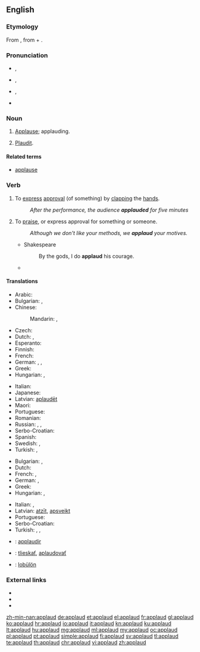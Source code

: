==English==

===Etymology===
From {{etyl|la|en}} {{term|lang=la|applaudere||to clap the hands together, applaud}}, from {{term|lang=la|ad||to}} + {{term|lang=la|plaudere||to strike, clap}}.

===Pronunciation===
* {{a|UK}} {{IPA|/əˈplɔːd/}}, {{X-SAMPA|/@"plO:d/}}
* {{a|US}} {{IPA|/əˈplɔd/}}, {{X-SAMPA|/@"plOd/}}
* {{a|cot-caught}} {{IPA|/əˈplɑd/}}, {{X-SAMPA|/@"plAd/}}
* {{audio|en-us-applaud.ogg|Audio (US)}}

===Noun===
{{en-noun}}

# {{context|obsolete|lang=en}} [[applause|Applause]]; applauding.
# {{context|obsolete|lang=en}} [[plaudit|Plaudit]].

====Related terms====
* [[applause]]

===Verb===
{{en-verb}}

# {{context|transitive|intransitive|lang=en}} To [[express]] [[approval]] (of something) by [[clap|clapping]] the [[hand]]s.
#: ''After the performance, the audience '''applauded''' for five minutes''
# {{context|transitive|intransitive|lang=en}} To [[praise]], or express approval for something or someone.
#: ''Although we don't like your methods, we '''applaud''' your motives.''
#* Shakespeare
#*: By the gods, I do '''applaud''' his courage.
#* {{quote-news
|year=2011
|date=December 10
|author=David Ornstein
|title=Arsenal   1 - 0   Everton
|work=BBC Sport
|url=http://news.bbc.co.uk/sport2/hi/football/16015017.stm
|page=
|passage=It moved him to within one goal of Thierry Henry's 34 in 2004 and Henry - honoured with a statue outside the stadium on Friday - rose from his seat in the stands to '''applaud''' Van Persie.}}

====Translations====
{{trans-top|to express approval by clapping}}
* Arabic: {{t-|ar|صفق|tr=saffaqa}}
* Bulgarian: {{t+|bg|аплодирам}},  {{t+|bg|ръкопляскам}}
* Chinese:
*: Mandarin: {{t-|cmn|拍手|tr=pāishǒu|sc=Hani}},  {{t-|cmn|鼓掌|tr=gǔzhǎng|sc=Hani}}
* Czech: {{t-|cs|tleskat}}
* Dutch: {{t+|nl|applaudisseren}}, {{t+|nl|klappen}}
* Esperanto: {{t-|eo|aplaŭdi}}
* Finnish: {{t-|fi|taputtaa}}
* French: {{t+|fr|applaudir}}
* German: {{t+|de|applaudieren}}, {{t+|de|klatschen}}, {{t-|de|Beifall klatschen}}
* Greek: {{t+|el|χειροκροτώ|tr=khirokrotó}}
* Hungarian: {{t+|hu|tapsol}},  {{t+|hu|megtapsol}}
{{trans-mid}}
* Italian: {{t+|it|applaudire}}
* Japanese: {{t-|ja|拍手|alt=拍手する|tr=はくしゅする, hakushu suru}}
* Latvian: [[aplaudēt]]
* Maori: {{t|mi|pakipaki}}
* Portuguese: {{t+|pt|aplaudir}}
* Romanian: {{t+|ro|aplauda}}
* Russian: {{t+|ru|аплодировать|tr=aplodírovat'}},  {{t+|ru|хлопать|tr=xlópat'}}, {{t+|ru|рукоплескать|tr=rukopleskát'}}
* Serbo-Croatian: {{t-|sh|aplaudirati}}
* Spanish: {{t+|es|aplaudir}}
* Swedish: {{t+|sv|applådera}}, {{t+|sv|klappa}}
* Turkish: {{t+|tr|alkışlamak}},  {{t+|tr|el çırpmak}}
{{trans-bottom}}

{{trans-top|to praise, or express approval by words}}
* Bulgarian: {{t+|bg|хваля}},  {{t+|bg|одобрявам}}
* Dutch: {{t+|nl|applaudisseren}}
* French: {{t+|fr|louer}}, {{t+|fr|approuver}}
* German: {{t+|de|loben}}, {{t+|de|befürworten}}
* Greek: {{t+|el|επικροτώ|tr=epikrotó}}
* Hungarian: {{t+|hu|helyesel}},  {{t+|hu|dicsér}}
{{trans-mid}}
* Italian: {{t+|it|lodare}}, {{t+|it|approvare}}
* Latvian: [[atzīt]], [[apsveikt]]
* Portuguese: {{t+|pt|aplaudir}}
* Serbo-Croatian: {{t-|sh|aplaudirati}}
* Turkish: {{t+|tr|beğenmek}},  {{t+|tr|takdir etmek}},  {{t+|tr|alkışlamak}}
{{trans-bottom}}

{{checktrans-top}}
* {{ttbc|ia}}: [[applaudir]]
* {{ttbc|sk}}: [[tlieskať]], [[aplaudovať]]
* {{ttbc|vo}}: [[lobülön]]
{{trans-bottom}}

===External links===
* {{R:Webster 1913}}
* {{R:Century 1911}}
* {{R:OneLook}}

[[zh-min-nan:applaud]]
[[de:applaud]]
[[et:applaud]]
[[el:applaud]]
[[fr:applaud]]
[[gl:applaud]]
[[ko:applaud]]
[[hr:applaud]]
[[io:applaud]]
[[it:applaud]]
[[kn:applaud]]
[[ku:applaud]]
[[lt:applaud]]
[[hu:applaud]]
[[mg:applaud]]
[[ml:applaud]]
[[my:applaud]]
[[oc:applaud]]
[[pl:applaud]]
[[pt:applaud]]
[[simple:applaud]]
[[fi:applaud]]
[[sv:applaud]]
[[tl:applaud]]
[[te:applaud]]
[[th:applaud]]
[[chr:applaud]]
[[vi:applaud]]
[[zh:applaud]]